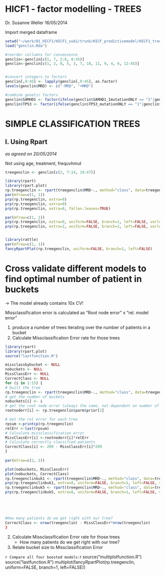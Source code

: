 HICF1 - factor modelling - TREES
========================================================

Dr. Susanne Weller 
16/05/2014

Import merged dataframe

```r
setwd("~/work/01_HICF1/HICF1_sub1/trunk/HICF_predictivemodel/HICF1_trees")
load("genclin.Rda")

#reorder collumns for convenience
genclin<-genclin[c(1, 7, 2:6, 8:45)]
genclin<-genclin[c(1, 2, 8, 5, 3, 7, 10, 11, 9, 4, 6, 12:45)]


#convert integers to factors
genclin[,9:45] <- lapply(genclin[,9:45], as.factor)
levels(genclin$MRD) <- c("-MRD", "+MRD")

#combine genetic factors
genclin$SAMHD1 <- factor(ifelse(genclin$SAMHD1_1mutationONLY == "1"|genclin$SAMHD1_biallelic_all =="1", "1", "0"))
genclin$TP53 <- factor(ifelse(genclin$TP53_mutationONLY == "1"|genclin$TP53biallelic =="1", "1", "0"))

```

SIMPLE CLASSIFICATION TREES
==============================

I. Using Rpart
-------------------------------

*as agreed on 20/05/2014*

Not using age, treatment, frequvhmut

```r
treegenclin <- genclin[c(2, 7:14, 19:47)]

library(rpart)
library(rpart.plot)
rp.treegenclin <- rpart(treegenclin$MRD~., method="class", data=treegenclin, control=rpart.control(minbucket=3, xval=10, cp=0.001),)
par(mfrow=c(1, 1))
prp(rp.treegenclin, extra=8)
prp(rp.treegenclin, extra=8)
prp(rp.treegenclin, extra=8, fallen.leaves=TRUE)

par(mfrow=c(1, 1))
prp(rp.treegenclin, extra=8, uniform=FALSE, branch=1, left=FALSE, varlen=0)
prp(rp.treegenclin, extra=2, uniform=FALSE, branch=1, left=FALSE, varlen=0)


library(rattle)
par(mfrow=c(1, 1))
fancyRpartPlot(rp.treegenclin, uniform=FALSE, branch=1, left=FALSE)

```
Cross validate different models to find optimal number of patient in buckets
============================================================================
-> The model already contains 10x CV!

Missclassification error is calculated as "Root node error" x "rel. model error"

(1) produce a number of trees iterating over the number of patients in a bucket
(2) Calculate Missclassification Error rate for those trees
```r
library(rpart)
library(rpart.plot)
source("lastfunction.R")

missclassbybucket <- NULL
nobuckets <- NULL
MissClassErr <- NULL
CorrectClass <- NULL
for (i in 1:15) {
# built the tree
rp.treegenclin <- rpart(treegenclin$MRD~., method="class", data=treegenclin, control=rpart.control(minbucket=i, xval=10, cp=0.001))
# get the number of buckets
nobuckets[i] <- i
# get the root node error (always the same, not dependent on number of buckets)
rootnoderr[i] <- rp.treegenclin$parm$prior[2]

# Get the rel error for each tree
rpsum <-printcp(rp.treegenclin)
relErr <-last(rpsum)
# Calculate missclassification error
MissClassErr[i] <-rootnoderr[i]*relErr
# Calculate correctly classified patients
CorrectClass[i] <- 209 - MissClassErr[i]*209
}
 
par(mfrow=c(2, 2))

plot(nobuckets, MissClassErr)
plot(nobuckets, CorrectClass)
rp.treegenclinbuk1 <- rpart(treegenclin$MRD~., method="class", data=treegenclin, control=rpart.control(minbucket=1, xval=10))
prp(rp.treegenclinbuk1, extra=8, uniform=FALSE, branch=1, left=FALSE, varlen=0, main="Min. 1 patient per end group")
rp.treegenclinbuk5 <- rpart(treegenclin$MRD~., method="class", data=treegenclin, control=rpart.control(minbucket=5, xval=10))
prp(rp.treegenclinbuk5, extra=8, uniform=FALSE, branch=1, left=FALSE, varlen=0, main="Min. 5 patient per end group")





#How many patients do we get right with our tree?
CorrectClass <- nrow(treegenclin) - MissClassErr*nrow(treegenclin) 
}
```
(2) Calculate Missclassification Error rate for those trees
    - How many patients do we get right with our tree?

(3) Relate bucket size to Missclassification Error

```r

Compare all four boosted models:
```r
source("multiplotfunction.R")
source("lastfunction.R")
multiplot(fancyRpartPlot(rp.treegenclin, uniform=FALSE, branch=1, left=FALSE))
